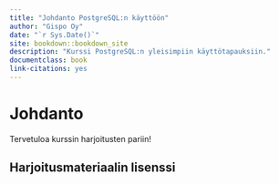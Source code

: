 ```yaml
---
title: "Johdanto PostgreSQL:n käyttöön"
author: "Gispo Oy"
date: "`r Sys.Date()`"
site: bookdown::bookdown_site
description: "Kurssi PostgreSQL:n yleisimpiin käyttötapauksiin."
documentclass: book
link-citations: yes
---
```


# Johdanto


Tervetuloa kurssin harjoitusten pariin!

## Harjoitusmateriaalin lisenssi

